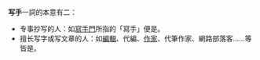 '''写手'''一詞的本意有二：

* 专事抄写的人：如[[寫手門|寫手門]]所指的「寫手」便是。
* 擅长写字或写文章的人：如[[編輯|編輯]]、代編、[[作家|作家]]、代筆作家、網路部落客……等皆是。

{{disambig|Cat=二字稱謂消歧義}}